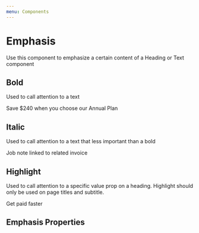 ```yaml
---
menu: Components
---
```



# Emphasis

<ComponentStatus stage="pre" responsive="no" accessible="no" />

Use this component to emphasize a certain content of a Heading or Text component

## Bold

Used to call attention to a text

<Playground>
  <Text>
    <Emphasis variation="bold">Save $240</Emphasis> when you choose our Annual
    Plan
  </Text>
</Playground>

## Italic

Used to call attention to a text that less important than a bold

<Playground>
  <Text variation="subdued">
    <Emphasis variation="italic">Job note linked to related invoice</Emphasis>
  </Text>
</Playground>

## Highlight

Used to call attention to a specific value prop on a heading. Highlight should
only be used on page titles and subtitle.

<Playground>
  <Heading variation="page">
    Get paid <Emphasis variation="highlight">faster</Emphasis>
  </Heading>
</Playground>

## Emphasis Properties

<Props of={Emphasis} />
